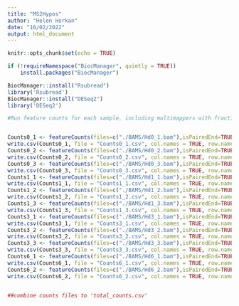 ```yaml
---
title: "MS2Hypos"
author: "Helen Horkan"
date: "16/02/2022"
output: html_document
---
```


```r
knitr::opts_chunk$set(echo = TRUE)
```

```r

if (!requireNamespace("BiocManager", quietly = TRUE))
    install.packages("BiocManager")

BiocManager::install("Rsubread")
library('Rsubread')
BiocManager::install("DESeq2")
library('DESeq2')

#Run feature counts for each sample, including multimappers with fractionation


Counts0_1 <- featureCounts(files=c("./BAMS/Hd0_1.bam"),isPairedEnd=TRUE,countMultiMappingReads=TRUE,fraction=TRUE,annot.ext="./BAMS/Omes/FinalGenome/Hsym_primary_v1.0.gtf",isGTFAnnotationFile=TRUE,nthread=8)$counts
write.csv(Counts0_1, file = "Counts0_1.csv", col.names = TRUE, row.names = TRUE)
Counts0_2 <- featureCounts(files=c("./BAMS/Hd0_2.bam"),isPairedEnd=TRUE,countMultiMappingReads=TRUE,fraction=TRUE,annot.ext="./BAMS/Omes/FinalGenome/Hsym_primary_v1.0.gtf",isGTFAnnotationFile=TRUE,nthread=8)$counts
write.csv(Counts0_2, file = "Counts0_2.csv", col.names = TRUE, row.names = TRUE)
Counts0_3 <- featureCounts(files=c("./BAMS/Hd0_3.bam"),isPairedEnd=TRUE,countMultiMappingReads=TRUE,fraction=TRUE,annot.ext="./BAMS/Omes/FinalGenome/Hsym_primary_v1.0.gtf",isGTFAnnotationFile=TRUE,nthread=8)$counts
write.csv(Counts0_3, file = "Counts0_3.csv", col.names = TRUE, row.names = TRUE)
Counts1_1 <- featureCounts(files=c("./BAMS/Hd1_1.bam"),isPairedEnd=TRUE,countMultiMappingReads=TRUE,fraction=TRUE,annot.ext="./BAMS/Omes/FinalGenome/Hsym_primary_v1.0.gtf",isGTFAnnotationFile=TRUE,nthread=8)$counts
write.csv(Counts1_1, file = "Counts1_1.csv", col.names = TRUE, row.names = TRUE)
Counts1_2 <- featureCounts(files=c("./BAMS/Hd1_2.bam"),isPairedEnd=TRUE,countMultiMappingReads=TRUE,fraction=TRUE,annot.ext="./BAMS/Omes/FinalGenome/Hsym_primary_v1.0.gtf",isGTFAnnotationFile=TRUE,nthread=8)$counts
write.csv(Counts1_2, file = "Counts1_2.csv", col.names = TRUE, row.names = TRUE)
Counts1_3 <- featureCounts(files=c("./BAMS/Hd1_3.bam"),isPairedEnd=TRUE,countMultiMappingReads=TRUE,fraction=TRUE,annot.ext="./BAMS/Omes/FinalGenome/Hsym_primary_v1.0.gtf",isGTFAnnotationFile=TRUE,nthread=8)$counts
write.csv(Counts1_3, file = "Counts1_3.csv", col.names = TRUE, row.names = TRUE)
Counts3_1 <- featureCounts(files=c("./BAMS/Hd3_1.bam"),isPairedEnd=TRUE,countMultiMappingReads=TRUE,fraction=TRUE,annot.ext="./BAMS/Omes/FinalGenome/Hsym_primary_v1.0.gtf",isGTFAnnotationFile=TRUE,nthread=8)$counts
write.csv(Counts3_1, file = "Counts3_1.csv", col.names = TRUE, row.names = TRUE)
Counts3_2 <- featureCounts(files=c("./BAMS/Hd3_2.bam"),isPairedEnd=TRUE,countMultiMappingReads=TRUE,fraction=TRUE,annot.ext="./BAMS/Omes/FinalGenome/Hsym_primary_v1.0.gtf",isGTFAnnotationFile=TRUE,nthread=8)$counts
write.csv(Counts3_2, file = "Counts3_2.csv", col.names = TRUE, row.names = TRUE)
Counts3_3 <- featureCounts(files=c("./BAMS/Hd3_3.bam"),isPairedEnd=TRUE,countMultiMappingReads=TRUE,fraction=TRUE,annot.ext="./BAMS/Omes/FinalGenome/Hsym_primary_v1.0.gtf",isGTFAnnotationFile=TRUE,nthread=8)$counts
write.csv(Counts3_3, file = "Counts3_3.csv", col.names = TRUE, row.names = TRUE)
Counts6_1 <- featureCounts(files=c("./BAMS/Hd6_1.bam"),isPairedEnd=TRUE,countMultiMappingReads=TRUE,fraction=TRUE,annot.ext="./BAMS/Omes/FinalGenome/Hsym_primary_v1.0.gtf",isGTFAnnotationFile=TRUE,nthread=8)$counts
write.csv(Counts6_1, file = "Counts6_1.csv", col.names = TRUE, row.names = TRUE)
Counts6_2 <- featureCounts(files=c("./BAMS/Hd6_2.bam"),isPairedEnd=TRUE,countMultiMappingReads=TRUE,fraction=TRUE,annot.ext="./BAMS/Omes/FinalGenome/Hsym_primary_v1.0.gtf",isGTFAnnotationFile=TRUE,nthread=8)$counts
write.csv(Counts6_2, file = "Counts6_2.csv", col.names = TRUE, row.names = TRUE)


##combine counts files to 'total_counts.csv'


  ```

